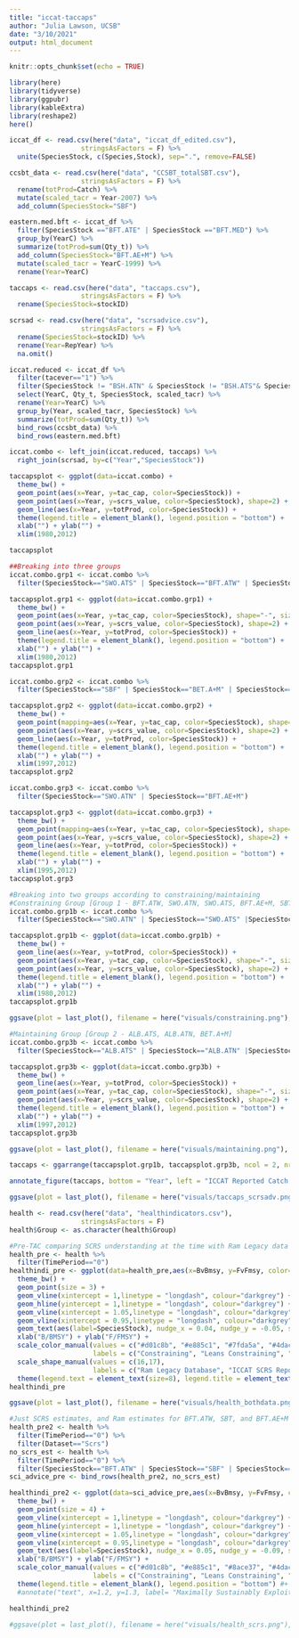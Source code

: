 ```yaml
---
title: "iccat-taccaps"
author: "Julia Lawson, UCSB"
date: "3/10/2021"
output: html_document
---
```


```r
knitr::opts_chunk$set(echo = TRUE)

library(here)
library(tidyverse)
library(ggpubr)
library(kableExtra)
library(reshape2)
here()

iccat_df <- read.csv(here("data", "iccat_df_edited.csv"),
                  stringsAsFactors = F) %>% 
  unite(SpeciesStock, c(Species,Stock), sep=".", remove=FALSE) 

ccsbt_data <- read.csv(here("data", "CCSBT_totalSBT.csv"),
                  stringsAsFactors = F) %>% 
  rename(totProd=Catch) %>% 
  mutate(scaled_tacr = Year-2007) %>% 
  add_column(SpeciesStock="SBF")

eastern.med.bft <- iccat_df %>% 
  filter(SpeciesStock =="BFT.ATE" | SpeciesStock =="BFT.MED") %>% 
  group_by(YearC) %>% 
  summarize(totProd=sum(Qty_t)) %>% 
  add_column(SpeciesStock="BFT.AE+M") %>% 
  mutate(scaled_tacr = YearC-1999) %>% 
  rename(Year=YearC)

```

```r
taccaps <- read.csv(here("data", "taccaps.csv"),
                  stringsAsFactors = F) %>% 
  rename(SpeciesStock=stockID)

scrsad <- read.csv(here("data", "scrsadvice.csv"),
                  stringsAsFactors = F) %>% 
  rename(SpeciesStock=stockID) %>% 
  rename(Year=RepYear) %>% 
  na.omit()

iccat.reduced <- iccat_df %>% 
  filter(tacever=="1") %>% 
  filter(SpeciesStock != "BSH.ATN" & SpeciesStock != "BSH.ATS"& SpeciesStock != "YFT.ATE"& SpeciesStock != "YFT.ATW"& SpeciesStock != "SWO.MED"& SpeciesStock != "WHM.A+M"& SpeciesStock != "BUM.A+M" & SpeciesStock != "SBF.A+M") %>% 
  select(YearC, Qty_t, SpeciesStock, scaled_tacr) %>% 
  rename(Year=YearC) %>% 
  group_by(Year, scaled_tacr, SpeciesStock) %>% 
  summarize(totProd=sum(Qty_t)) %>% 
  bind_rows(ccsbt_data) %>% 
  bind_rows(eastern.med.bft)

iccat.combo <- left_join(iccat.reduced, taccaps) %>% 
  right_join(scrsad, by=c("Year","SpeciesStock"))

taccapsplot <- ggplot(data=iccat.combo) +
  theme_bw() +
  geom_point(aes(x=Year, y=tac_cap, color=SpeciesStock)) + 
  geom_point(aes(x=Year, y=scrs_value, color=SpeciesStock), shape=2) +
  geom_line(aes(x=Year, y=totProd, color=SpeciesStock)) +
  theme(legend.title = element_blank(), legend.position = "bottom") +
  xlab("") + ylab("") +
  xlim(1980,2012)

taccapsplot

##Breaking into three groups
iccat.combo.grp1 <- iccat.combo %>% 
  filter(SpeciesStock=="SWO.ATS" | SpeciesStock=="BFT.ATW" | SpeciesStock=="ALB.ATN" )

taccapsplot.grp1 <- ggplot(data=iccat.combo.grp1) +
  theme_bw() +
  geom_point(aes(x=Year, y=tac_cap, color=SpeciesStock), shape="-", size=8) +
  geom_point(aes(x=Year, y=scrs_value, color=SpeciesStock), shape=2) +
  geom_line(aes(x=Year, y=totProd, color=SpeciesStock)) +
  theme(legend.title = element_blank(), legend.position = "bottom") +
  xlab("") + ylab("") +
  xlim(1980,2012)
taccapsplot.grp1

iccat.combo.grp2 <- iccat.combo %>% 
  filter(SpeciesStock=="SBF" | SpeciesStock=="BET.A+M" | SpeciesStock=="ALB.ATS")

taccapsplot.grp2 <- ggplot(data=iccat.combo.grp2) +
  theme_bw() +
  geom_point(mapping=aes(x=Year, y=tac_cap, color=SpeciesStock), shape="-", size=8) +
  geom_point(aes(x=Year, y=scrs_value, color=SpeciesStock), shape=2) +
  geom_line(aes(x=Year, y=totProd, color=SpeciesStock)) +
  theme(legend.title = element_blank(), legend.position = "bottom") +
  xlab("") + ylab("") +
  xlim(1997,2012)
taccapsplot.grp2

iccat.combo.grp3 <- iccat.combo %>% 
  filter(SpeciesStock=="SWO.ATN" | SpeciesStock=="BFT.AE+M")

taccapsplot.grp3 <- ggplot(data=iccat.combo.grp3) +
  theme_bw() +
  geom_point(mapping=aes(x=Year, y=tac_cap, color=SpeciesStock), shape="-", size=8) +
  geom_point(aes(x=Year, y=scrs_value, color=SpeciesStock), shape=2) +
  geom_line(aes(x=Year, y=totProd, color=SpeciesStock)) +
  theme(legend.title = element_blank(), legend.position = "bottom") +
  xlab("") + ylab("") +
  xlim(1995,2012)
taccapsplot.grp3

#Breaking into two groups according to constraining/maintaining 
#Constraining Group [Group 1 - BFT.ATW, SWO.ATN, SWO.ATS, BFT.AE+M, SBT]
iccat.combo.grp1b <- iccat.combo %>% 
  filter(SpeciesStock=="SWO.ATN" | SpeciesStock=="SWO.ATS" |SpeciesStock=="BFT.ATW" | SpeciesStock=="BFT.AE+M" | SpeciesStock=="SBF")

taccapsplot.grp1b <- ggplot(data=iccat.combo.grp1b) +
  theme_bw() +
  geom_line(aes(x=Year, y=totProd, color=SpeciesStock)) +
  geom_point(aes(x=Year, y=tac_cap, color=SpeciesStock), shape="-", size=8) +
  geom_point(aes(x=Year, y=scrs_value, color=SpeciesStock), shape=2) +
  theme(legend.title = element_blank(), legend.position = "bottom") +
  xlab("") + ylab("") +
  xlim(1980,2012)
taccapsplot.grp1b

ggsave(plot = last_plot(), filename = here("visuals/constraining.png"), width = 6, height = 4)

#Maintaining Group [Group 2 - ALB.ATS, ALB.ATN, BET.A+M]
iccat.combo.grp3b <- iccat.combo %>% 
  filter(SpeciesStock=="ALB.ATS" | SpeciesStock=="ALB.ATN" |SpeciesStock=="BET.A+M")

taccapsplot.grp3b <- ggplot(data=iccat.combo.grp3b) +
  theme_bw() +
  geom_line(aes(x=Year, y=totProd, color=SpeciesStock)) +
  geom_point(aes(x=Year, y=tac_cap, color=SpeciesStock), shape="-", size=8) +
  geom_point(aes(x=Year, y=scrs_value, color=SpeciesStock), shape=2) +
  theme(legend.title = element_blank(), legend.position = "bottom") +
  xlab("") + ylab("") +
  xlim(1997,2012)
taccapsplot.grp3b

ggsave(plot = last_plot(), filename = here("visuals/maintaining.png"), width = 6, height = 4)
```


```r
taccaps <- ggarrange(taccapsplot.grp1b, taccapsplot.grp3b, ncol = 2, nrow = 1)

annotate_figure(taccaps, bottom = "Year", left = "ICCAT Reported Catch (mt)")

ggsave(plot = last_plot(), filename = here("visuals/taccaps_scrsadv.png"), width = 10, height = 4)

```

```r
health <- read.csv(here("data", "healthindicators.csv"),
                  stringsAsFactors = F)
health$Group <- as.character(health$Group)

#Pre-TAC comparing SCRS understanding at the time with Ram Legacy data
health_pre <- health %>% 
  filter(TimePeriod=="0")
healthindi_pre <- ggplot(data=health_pre,aes(x=BvBmsy, y=FvFmsy, color=Group, shape=Dataset)) +
  theme_bw() +
  geom_point(size = 3) +
  geom_vline(xintercept = 1,linetype = "longdash", colour="darkgrey") +
  geom_hline(yintercept = 1,linetype = "longdash", colour="darkgrey") +
  geom_vline(xintercept = 1.05,linetype = "longdash", colour="darkgrey") +
  geom_vline(xintercept = 0.95,linetype = "longdash", colour="darkgrey") +
  geom_text(aes(label=SpeciesStock), nudge_x = 0.04, nudge_y = -0.05, size=2.5) +
  xlab("B/BMSY") + ylab("F/FMSY") +
  scale_color_manual(values = c("#d01c8b", "#e885c1", "#7fda5a", "#4dac26"),
                     labels = c("Constraining", "Leans Constraining", "Leans Maintaining", "Maintaining")) +
  scale_shape_manual(values = c(16,17), 
                     labels = c("Ram Legacy Database", "ICCAT SCRS Report")) +
  theme(legend.text = element_text(size=8), legend.title = element_text(size=8))
healthindi_pre

ggsave(plot = last_plot(), filename = here("visuals/health_bothdata.png"), width = 8, height = 4)

#Just SCRS estimates, and Ram estimates for BFT.ATW, SBT, and BFT.AE+M
health_pre2 <- health %>% 
  filter(TimePeriod=="0") %>% 
  filter(Dataset=="Scrs")
no_scrs_est <- health %>% 
  filter(TimePeriod=="0") %>% 
  filter(SpeciesStock=="BFT.ATW" | SpeciesStock=="SBF" | SpeciesStock=="BFT.AE+M")
sci_advice_pre <- bind_rows(health_pre2, no_scrs_est)

healthindi_pre2 <- ggplot(data=sci_advice_pre,aes(x=BvBmsy, y=FvFmsy, color=Group)) +
  theme_bw() +
  geom_point(size = 4) +
  geom_vline(xintercept = 1,linetype = "longdash", colour="darkgrey") +
  geom_hline(yintercept = 1,linetype = "longdash", colour="darkgrey") +
  geom_vline(xintercept = 1.05,linetype = "longdash", colour="darkgrey") +
  geom_vline(xintercept = 0.95,linetype = "longdash", colour="darkgrey") +
  geom_text(aes(label=SpeciesStock), nudge_x = 0.05, nudge_y = -0.09, size=3) +
  xlab("B/BMSY") + ylab("F/FMSY") +
  scale_color_manual(values = c("#d01c8b", "#e885c1", "#8ace37", "#4dac26"),
                     labels = c("Constraining", "Leans Constraining", "Leans Maintaining", "Maintaining")) +
  theme(legend.title = element_blank(), legend.position = "bottom") #+
  #annotate("text", x=1.2, y=1.3, label= "Maximally Sustainably Exploited (FAO)",color="dark grey",size=3)

healthindi_pre2

#ggsave(plot = last_plot(), filename = here("visuals/health_scrs.png"), width = 6, height = 4)
```